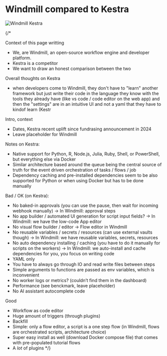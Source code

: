 # Windmill compared to Kestra

![Windmill Kestra](../assets/compared_to/windmill_kestra.png 'Windmill Kestra')

{/*

Context of this page writting
- We, are Windmill, an open-source workflow engine and developer platform.
- Kestra is a competitor
- We want to draw an honest comparison between the two

Overall thoughts on Kestra
- when developers come to Windmill, they don't have to "learn" another framework but just write their code in the language they know with the tools they already have (like vs code / code editor on the web app) and then the "settings" are in an intuitive UI and not a yaml that they have to kindof learn (Kestr

Intro, context
- Dates, Kestra recent uplift since fundrasing announcement in 2024
- Leave placeholder for Windmill

Notes on Kestra:
- Native support for Python, R, Node.js, Julia, Ruby, Shell, or PowerShell, but everything else via Docker
- Similar architecture based around the queue being the central source of truth for the event driven orchestration of tasks / flows / job
- Dependency caching and pre-installed dependencies seem to be also supported for Python or when using Docker but has to be done manually

Bad / OK (on Kestra):
- No baked-in approvals (you can use the pause, then wait for incoming webhook manually) -> In Windmill: approval steps
- No app builder / automated UI generation for script input fields? -> In Windmill: we have the low-code App editor
- No visual flow builder / editor -> Flow editor in Windmill
- No reusable variables / secrets / resources (can use external vaults though) -> In Windmill: we have reusable variables, secrets, resources
- No auto dependency installing / caching (you have to do it manually for scripts on the workers) -> In Windmill: we auto-install and cache dependencies for you, you focus on writing code
- YAML only
- You have to always go through IO and read write files between steps
- Simple arguments to functions are passed as env variables, which is inconvenient
- No worker logs or metrics? (couldn’t find them in the dashboard)
- Performance (see benckmark, leave placeholder)
- No AI assistant autocomplete code

Good
- Workflow as code editor
- Huge amount of triggers (through plugins)
- Backfill
- Simple: only a flow editor, a script is a one step flow (in Windmill, flows are orchestrated scripts, architecture choice)
- Super easy install as well (download Docker compose file) that comes with pre-populated tutorial flows
- A *lot* of plugins
*/}